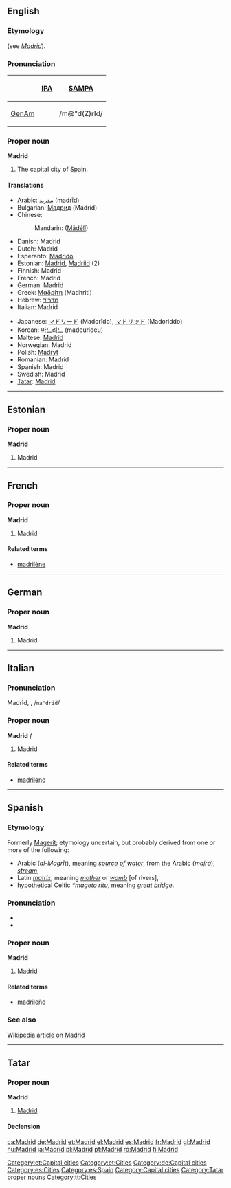 {{wikipedia}}
==English==

===Etymology===
{{Sp.}} (see ''[[Madrid#Spanish|Madrid]]'').

===Pronunciation===
{| border=1 cellpadding=5
! !! [[w:IPA|IPA]] !! [[w:SAMPA|SAMPA]]
|-
! [[GenAm]]
| {{IPAchar|/məˈd(ʒ)rɪd/}} || /m@"d(Z)rId/
|}

===Proper noun===
'''Madrid'''

# The capital city of [[Spain]].

====Translations====
{{top}}
* Arabic: [[مدريد]] (madrīd)
* Bulgarian: [[Мадрид]] (Madrid)
* Chinese:
*: Mandarin: {{zh-ts|馬德里|马德里}} ([[Mǎdélǐ]])
* Danish: Madrid
* Dutch: Madrid {{n}}
* Esperanto: [[Madrido]]
* Estonian: [[#Estonian|Madrid]], [[Madriid]] (2)
* Finnish: Madrid
* French: Madrid {{m}}
* German: Madrid
* Greek: [[Μαδρίτη]] (Madhriti) {{f}}
* Hebrew: [[מדריד]]
* Italian: Madrid {{f}}
{{mid}}
* Japanese: [[マドリード]] (Madorīdo), [[マドリッド]] (Madoriddo)
* Korean: [[마드리드]] (madeurideu)
* Maltese: [[Madrid]]
* Norwegian: Madrid
* Polish: [[Madryt]]
* Romanian: Madrid
* Spanish: Madrid
* Swedish: Madrid
* [[Tatar]]: [[Madrid#Tatar|Madrid]]
{{bottom}}

----

==Estonian==

===Proper noun===
'''Madrid'''

# Madrid

[[Category:et:Capital cities]]
[[Category:et:Cities]]

----

==French==

===Proper noun===
'''Madrid'''

# Madrid

====Related terms====
* [[madrilène]]

----

==German==

===Proper noun===
'''Madrid'''

# Madrid

[[Category:de:Capital cities]]

----

==Italian==

===Pronunciation===
Madrìd, {{IPAchar|/maˈdrid/}}, /<tt>ma"drid</tt>/

===Proper noun===
'''Madrid''' ''f''

# Madrid

====Related terms====
* [[madrileno]]

----

==Spanish==

===Etymology===
Formerly [[Magerit]]; etymology uncertain, but probably derived from one or more of the following:
* Arabic ''{{Arab|[[المجريط]]}}'' (''al-Magrīt''), meaning ''[[source]] [[of]] [[water]]'', from the Arabic {{Arab|[[مجرى]]}} (''majrá''), ''[[stream]]'',
* Latin ''[[matrix]]'', meaning ''[[mother]]'' or ''[[womb]]'' [of rivers],
* hypothetical Celtic ''*mageto ritu'', meaning ''[[great]] [[bridge]]''. <!-- ??? -->

===Pronunciation===
* {{IPA|/maˈð̞ɾið̞/}}
* {{SAMPA|/ma"D4iD/}}

===Proper noun===
'''Madrid'''

# [[Madrid#English|Madrid]]

====Related terms====
* [[madrileño]]

===See also===
[[w:Madrid|Wikipedia article on Madrid]]

[[Category:es:Cities]]
[[Category:es:Spain]]

----

==Tatar==

===Proper noun===
'''Madrid''' [http://www2.azatliq.org/analysis/analysis/tb/2003/10/B26F239D-E59E-4CE2-85C4-43117B36D7E0.asp ]

# [[Madrid#English|Madrid]]

====Declension====
{{tt-latin-noun|nıñ|ga|nı|da|dan}}

[[Category:Capital cities]]
[[Category:Tatar proper nouns]]
[[Category:tt:Cities]]

[[ca:Madrid]]
[[de:Madrid]]
[[et:Madrid]]
[[el:Madrid]]
[[es:Madrid]]
[[fr:Madrid]]
[[gl:Madrid]]
[[hu:Madrid]]
[[ja:Madrid]]
[[pl:Madrid]]
[[pt:Madrid]]
[[ro:Madrid]]
[[fi:Madrid]]